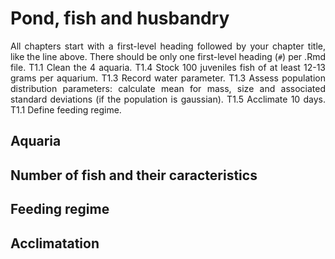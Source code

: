 # Pond, fish and husbandry 

<style>
body {
text-align: justify}
</style>

All chapters start with a first-level heading followed by your chapter title, like the line above. There should be only one first-level heading (`#`) per .Rmd file.
T1.1 Clean the 4 aquaria.
T1.4 Stock 100 juveniles fish of at least 12-13 grams per aquarium.
T1.3 Record water parameter.
T1.3 Assess population distribution parameters: calculate mean for mass, size and associated standard deviations (if the population is gaussian).
T1.5 Acclimate 10 days.
T1.1 Define feeding regime.

## Aquaria


## Number of fish and their caracteristics

## Feeding regime

## Acclimatation

